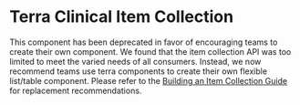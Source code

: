 
# Terra Clinical Item Collection

<Notice variant="deprecation" ariaLevel="3">

  This component has been deprecated in favor of encouraging teams to create their own component. We found that the item collection API was too limited to meet the varied needs of all consumers. Instead, we now recommend teams use terra components to create their own flexible list/table component. Please refer to the [Building an Item Collection Guide](/guides/terra-ui/component-guides/building-an-item-collection) for replacement recommendations.
  
</Notice>
